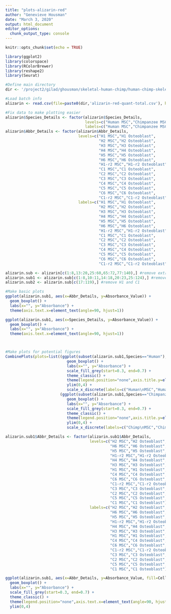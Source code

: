```yaml
---
title: "plots-alizarin-red"
author: "Genevieve Housman"
date: "March 3, 2020"
output: html_document
editor_options: 
  chunk_output_type: console
---
```


```r
knitr::opts_chunk$set(echo = TRUE)
```

```r

library(ggplot2)
library(colorspace)
library(RColorBrewer)
library(reshape2)
library(Seurat)

```

```r

#Define main directory
dir <- '/project2/gilad/ghousman/skeletal-human-chimp/human-chimp-skeletal-scRNA/data/'

#Load batch info
alizarin <- read.csv(file=paste0(dir,'alizarin-red-quant-total.csv'), header=TRUE, sep=",")

#Fix data to make plotting easier
alizarin$Species_Details <- factor(alizarin$Species_Details,
                                   levels=c("Human MSC","Chimpanzee MSC","Human Osteoblast","Chimpanzee Osteoblast"),
                                   labels=c("Human MSC","Chimpanzee MSC","Human Osteoblast","Chimpanzee Osteoblast"))
alizarin$Abbr_Details <- factor(alizarin$Abbr_Details,
                                levels=c("H1 MSC","H1 Osteoblast",
                                         "H2 MSC","H2 Osteoblast",
                                         "H3 MSC","H3 Osteoblast",
                                         "H4 MSC","H4 Osteoblast",
                                         "H5 MSC","H5 Osteoblast",
                                         "H6 MSC","H6 Osteoblast",
                                         "H1-r2 MSC","H1-r2 Osteoblast",
                                         "C1 MSC","C1 Osteoblast",
                                         "C2 MSC","C2 Osteoblast",
                                         "C3 MSC","C3 Osteoblast",
                                         "C4 MSC","C4 Osteoblast",
                                         "C5 MSC","C5 Osteoblast",
                                         "C6 MSC","C6 Osteoblast",
                                         "C1-r2 MSC","C1-r2 Osteoblast"),
                                labels=c("H1 MSC","H1 Osteoblast",
                                         "H2 MSC","H2 Osteoblast",
                                         "H3 MSC","H3 Osteoblast",
                                         "H4 MSC","H4 Osteoblast",
                                         "H5 MSC","H5 Osteoblast",
                                         "H6 MSC","H6 Osteoblast",
                                         "H1-r2 MSC","H1-r2 Osteoblast",
                                         "C1 MSC","C1 Osteoblast",
                                         "C2 MSC","C2 Osteoblast",
                                         "C3 MSC","C3 Osteoblast",
                                         "C4 MSC","C4 Osteoblast",
                                         "C5 MSC","C5 Osteoblast",
                                         "C6 MSC","C6 Osteoblast",
                                         "C1-r2 MSC","C1-r2 Osteoblast"))

alizarin.sub <- alizarin[c(1:8,13:20,25:60,65:72,77:140),] #remove extra 6W data points
alizarin.sub1 <- alizarin.sub[c(1:8,10:11,14:18,20:23,25:124),] #remove suspicious data points
alizarin.sub2 <- alizarin.sub[c(17:119),] #remove H1 and C1

#Make basic plots
ggplot(alizarin.sub1, aes(x=Abbr_Details, y=Absorbance_Value)) + 
  geom_boxplot() +
  labs(x="", y="Absorbance") +
  theme(axis.text.x=element_text(angle=90, hjust=1))

ggplot(alizarin.sub1, aes(x=Species_Details, y=Absorbance_Value)) + 
  geom_boxplot() +
  labs(x="", y="Absorbance") +
  theme(axis.text.x=element_text(angle=90, hjust=1))



#Make plots for potential figures
CombinePlots(plots=list((ggplot(subset(alizarin.sub1,Species=="Human"), aes(x=Species_Details, y=Absorbance_Value, fill=Species_Details)) + 
                           geom_boxplot() +
                           labs(x="", y="Absorbance") +
                           scale_fill_grey(start=0.3, end=0.7) +
                           theme_classic() +
                           theme(legend.position="none",axis.title.y=element_text(size=10)) +
                           ylim(0,4) +
                           scale_x_discrete(labels=c("Human\nMSC","Human\nOsteoblast"))),
                        (ggplot(subset(alizarin.sub1,Species=="Chimpanzee"), aes(x=Species_Details, y=Absorbance_Value, fill=Species_Details)) + 
                           geom_boxplot() +
                           labs(x="", y="Absorbance") +
                           scale_fill_grey(start=0.3, end=0.7) +
                           theme_classic() +
                           theme(legend.position="none",axis.title.y=element_text(size=10)) +
                           ylim(0,4) +
                           scale_x_discrete(labels=c("Chimp\nMSC","Chimp\nOsteoblast")))), ncol=2)

alizarin.sub1$Abbr_Details <- factor(alizarin.sub1$Abbr_Details,
                                     levels=c("H2 MSC","H2 Osteoblast",
                                              "H6 MSC","H6 Osteoblast",
                                              "H5 MSC","H5 Osteoblast",
                                              "H1-r2 MSC","H1-r2 Osteoblast",
                                              "H4 MSC","H4 Osteoblast",
                                              "H3 MSC","H3 Osteoblast",
                                              "H1 MSC","H1 Osteoblast",
                                              "C4 MSC","C4 Osteoblast",
                                              "C6 MSC","C6 Osteoblast",
                                              "C1-r2 MSC","C1-r2 Osteoblast",
                                              "C3 MSC","C3 Osteoblast",
                                              "C2 MSC","C2 Osteoblast",
                                              "C5 MSC","C5 Osteoblast",
                                              "C1 MSC","C1 Osteoblast"),
                                     labels=c("H2 MSC","H2 Osteoblast",
                                              "H6 MSC","H6 Osteoblast",
                                              "H5 MSC","H5 Osteoblast",
                                              "H1-r2 MSC","H1-r2 Osteoblast",
                                              "H4 MSC","H4 Osteoblast",
                                              "H3 MSC","H3 Osteoblast",
                                              "H1 MSC","H1 Osteoblast",
                                              "C4 MSC","C4 Osteoblast",
                                              "C6 MSC","C6 Osteoblast",
                                              "C1-r2 MSC","C1-r2 Osteoblast",
                                              "C3 MSC","C3 Osteoblast",
                                              "C2 MSC","C2 Osteoblast",
                                              "C5 MSC","C5 Osteoblast",
                                              "C1 MSC","C1 Osteoblast"))

ggplot(alizarin.sub1, aes(x=Abbr_Details, y=Absorbance_Value, fill=Cell_Type)) + 
  geom_boxplot() +
  labs(x="", y="Absorbance") +
  scale_fill_grey(start=0.3, end=0.7) +
  theme_classic() +
  theme(legend.position="none",axis.text.x=element_text(angle=90, hjust=1),axis.title.y=element_text(size=10)) +
  ylim(0,4)

```
